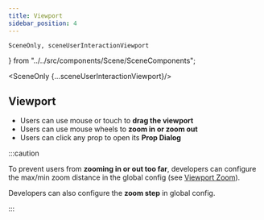 ```yaml
---
title: Viewport
sidebar_position: 4
---
```


    SceneOnly, sceneUserInteractionViewport
} from "../../src/components/Scene/SceneComponents";

<SceneOnly {...sceneUserInteractionViewport}/>

## Viewport

* Users can use mouse or touch to **drag the viewport**
* Users can use mouse wheels to **zoom in or zoom out**
* Users can click any prop to open its **Prop Dialog**

:::caution

To prevent users from **zooming in or out too far**,
developers can configure the max/min zoom distance
in the global config (see [Viewport Zoom](../global-config/viewport-zoom)).

Developers can also configure the **zoom step** in global config.

:::
